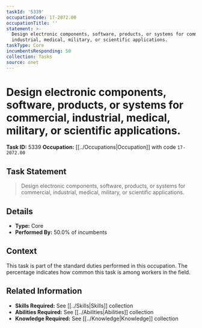 ```yaml
---
taskId: '5339'
occupationCode: 17-2072.00
occupationTitle: ''
statement: >-
  Design electronic components, software, products, or systems for commercial,
  industrial, medical, military, or scientific applications.
taskType: Core
incumbentsResponding: 50
collection: Tasks
source: onet
---
```

# Design electronic components, software, products, or systems for commercial, industrial, medical, military, or scientific applications.

**Task ID:** 5339
**Occupation:** [[../Occupations|Occupation]] with code `17-2072.00`

## Task Statement

> Design electronic components, software, products, or systems for commercial, industrial, medical, military, or scientific applications.

## Details

- **Type:** Core
- **Performed By:** 50.0% of incumbents

## Context

This task is part of the standard duties performed in this occupation. The percentage indicates how common this task is among workers in the field.

## Related Information

- **Skills Required:** See [[../Skills|Skills]] collection
- **Abilities Required:** See [[../Abilities|Abilities]] collection
- **Knowledge Required:** See [[../Knowledge|Knowledge]] collection
